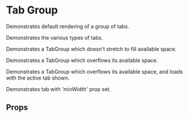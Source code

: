

<Meta of={TabGroupStories} />

# Tab Group

Demonstrates default rendering of a group of tabs.

<Preview>
  <Story of={TabGroupStories.Default} />
</Preview>

Demonstrates the various types of tabs.

<Preview>
  <Story of={TabGroupStories.WithAllStatuses} />
</Preview>

Demonstrates a TabGroup which doesn't stretch to fill available space.

<Preview>
  <Story of={TabGroupStories.WithoutStretching} />
</Preview>

Demonstrates a TabGroup which overflows its available space.

<Preview>
  <Story of={TabGroupStories.WithOverflow} />
</Preview>

Demonstrates a TabGroup which overflows its available space, and loads with the active tab shown.

<Preview>
  <Story of={TabGroupStories.WithOverflowAndActiveScrolled} />
</Preview>

Demonstrates tab with 'minWidth' prop set.

<Preview>
  <Story of={TabGroupStories.WithMinWidth} />
</Preview>

## Props

<ArgsTable of={TabGroup} />
